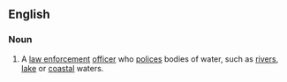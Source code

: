 ==English==
{{wikipedia}}

===Noun===
{{en-noun}}

# A [[law enforcement]] [[officer]] who [[police]]s bodies of water, such as [[rivers]], [[lake]] or [[coastal]] waters.